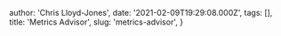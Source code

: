 
  author: 'Chris Lloyd-Jones',
  date: '2021-02-09T19:29:08.000Z',
  tags: [],
  title: 'Metrics Advisor',
  slug: 'metrics-advisor',
}


